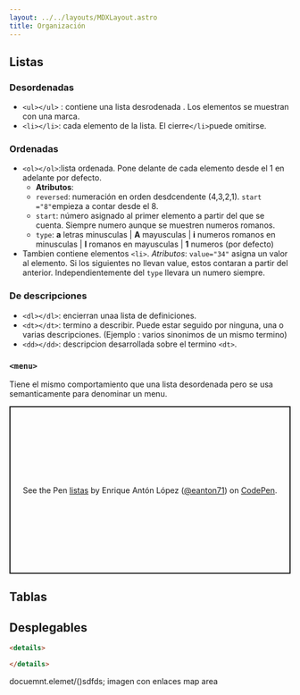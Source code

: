 ```yaml
---
layout: ../../layouts/MDXLayout.astro
title: Organización
---
```



## Listas 
### Desordenadas
- `<ul></ul>` : contiene una lista desrodenada . Los elementos se muestran con una marca.
- `<li></li>`: cada elemento de la lista. El cierre`</li>`puede omitirse. 

### Ordenadas
- `<ol></ol>`:lista ordenada. Pone delante de cada elemento desde el 1 en adelante por defecto. 
    - **Atributos**:
    - `reversed`: numeración en orden desdcendente (4,3,2,1). `start ="8"`empieza a contar desde el 8.
    - `start`: número asignado al primer elemento a partir del que se cuenta. Siempre numero aunque se muestren numeros romanos. 
    - `type`: **a** letras minusculas | **A** mayusculas | **i** numeros romanos en minusculas | **I** romanos en mayusculas | **1** numeros (por defecto)
- Tambien contiene elementos `<li>`. *Atributos*: `value="34"`  asigna un valor al elemento. Si   los siguientes no llevan value, estos contaran a partir del anterior. Independientemente del `type` llevara un numero siempre. 
### De descripciones 
- `<dl></dl>`: encierran unaa lista de definiciones.
- `<dt></dt>`: termino a describir. Puede estar seguido por ninguna, una o varias descripciones. (Ejemplo : varios sinonimos de un mismo termino)
- `<dd></dd>`: descripcion desarrollada sobre el termino `<dt>`.  
### `<menu>` 
Tiene el mismo comportamiento que una lista desordenada pero se usa semanticamente para denominar un menu.

<p class="codepen" data-height="300" data-default-tab="html,result" data-slug-hash="LYveNeQ" data-user="eanton71" style="height: 300px; box-sizing: border-box; display: flex; align-items: center; justify-content: center; border: 2px solid; margin: 1em 0; padding: 1em;">
  <span>See the Pen <a href="https://codepen.io/eanton71/pen/LYveNeQ">
  listas</a> by Enrique Antón López (<a href="https://codepen.io/eanton71">@eanton71</a>)
  on <a href="https://codepen.io">CodePen</a>.</span>
</p>
<script async src="https://cpwebassets.codepen.io/assets/embed/ei.js"></script>

## Tablas

## Desplegables 

```html 
<details>

</details>

``` 

docuemnt.elemet/()sdfds;
imagen con enlaces
map
area
